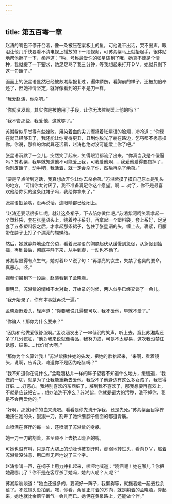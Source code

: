 ```yaml
---
---
---
```

title: 第五百零一章
---




赵涛的嘴巴不停开合着，像一条被压在案板上的鱼，可他说不出话，哭不出声，眼泪让他几乎快要看不清电视上播放的下一段视频，可苏湘紫马上就抬起手，很体贴地帮他擦了一下，柔声道：“呐，号称最爱你的张星语到了哦，她真不愧是个情种，我就提了一下要求，她足足骂了我三分钟，等我想起来打开ＤＶ，她就只剩下这一句话了。”

画面上的张星语显然已经被苏湘紫报复过，遍体鳞伤，看胸前的样子，还被加倍奉还了，但她神情坚定，就好像看到的并不是刀一样。

“我爱赵涛，你杀吧。”

“你就没发现，其实你是被他用了手段，让你无法控制爱上他的吗？”

“我不管那些，我爱他，这就够了。”

苏湘紫似乎觉得有些挫败，用染着血的尖刀摩擦着张星语的脸颊，冷冷道：“你现在就已经够丑了，我还能让你变得更丑，丑到你脱光了躺在路边，乞丐都不愿意操你。你说，那样的你就算还活着，赵涛也绝对没可能爱上你了吧。”

张星语沉默了一会儿，突然笑了起来，笑得眼泪都流了出来，“你真当我是个傻逼吗？苏湘紫，我早就知道他不可能爱上我，可我爱他啊……我爱他爱得要疯掉了，你别废话了，动手吧，我活着，就一定会杀了你，然后再杀了余蓓。”

“要是早点听到这话，我真想放开你让你去杀余蓓。”苏湘紫摸了摸自己原本是乳头的地方，“可惜你太讨厌了，我不准备满足你这个愿望。啊……对了，你不是最喜欢他给你买的这条红裙子吗，我给你拿来了。”

张星语抿紧嘴，没再说话，连眼睛都已经闭上。

“赵涛还要活很多年呢，就让这条裙子，下去陪你做伴吧。”苏湘紫呵呵笑着拿起一个塑料袋，套在张星语头上，绕着脖子系好，再拿起一个塑料袋，套上系好，足足套了五条塑料袋之后，才拿起那条裙子，包住了张星语的头，缠上去，裹紧，用腰带在脖子上打了个漂亮的蝴蝶结。

然后，她就静静地坐在旁边，看着张星语的胸膛起伏从缓慢到急促，从急促到抽搐，再到最后，彻底平静下来，从手到脚，一动也不动了。

苏湘紫显得有点生气，她对着ＤＶ说了句：“再漂亮的女生，失禁了也臭的要命。真恶心。呸。”

视频切换到下一段后，赵涛看到了孟晓涵。

很明显，苏湘紫的情绪不太对劲，开始录的时候，两人似乎已经交谈了一会儿。

“我开始录了，你有本事就再说一遍。”

孟晓涵低着头，轻声道：“你要我说几遍都可以，我不爱他，早就不爱了。”

“你骗人！那你为什么要来？”

“因为和他做爱很舒服啊。”孟晓涵发出了一串低沉的笑声，听上去，竟比苏湘紫还多了几分疯狂，“他对我来说就像毒品，我努力戒，可是不太容易，这次我没禁住诱惑，结果……代价好大啊。”

“那你为什么算计我！”苏湘紫揪住她的头发，把她的脸抬起来，“来啊，看着镜头，说啊，告诉我，难道你不是因为吃醋吗？”

“我不知道你在说什么。”孟晓涵枯井一样的眸子望着不知道什么地方，缓缓道，“我做的一切，就是为了让我能重新去爱他。我受不了他身边有这么多女孩子，我觉得好脏……好恶心。我特别喜欢的东西脏了，脏到我不喜欢了，那我想要再喜欢上，不就是应该把它……想办法洗干净么？苏湘紫，你就是最大的污秽，洗不掉你，我是不会再爱他的。”

“好啊，那就用你的血来洗吧。看看是你先洗干净我，还是先死。”苏湘紫面目狰狞地按住她的头，狠狠一刀，割开了她纤细脖子侧面的那道青筋。

血喷洒在客厅的每一处，还喷满了苏湘紫的身躯。

她一刀一刀的割着，甚至顾不上去捂孟晓涵的嘴。

可她也没有叫，只是在大腿上的动脉也被割开时，虚弱地转过头，看向ＤＶ，趁着苏湘紫没注意，用口型无声地说了三个字。

赵涛惨叫一声，在椅子上用力挣扎起来，嘶哑地喊道：“晓涵呢！她在哪儿？你把她藏哪儿了？你不是在客厅杀了她吗，她的人呢？人呢？”

苏湘紫淡淡道：“她血还挺多的，要流好一阵子，我懒得等，就拖着她一起去找余蓓了。不过镜头没拍到。喏，你看，余蓓正盯着的方向，就是躺着的孟晓涵。算起来，她也就比余蓓早断气一会儿而已。她俩在黄泉路上，还能做个伴。”